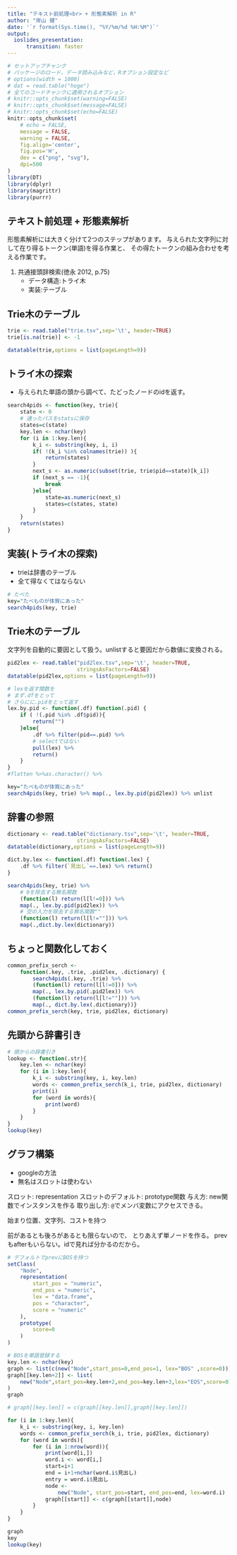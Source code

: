 ```yaml
---
title: "テキスト前処理<br> + 形態素解析 in R"
author: "岸山 健"
date: '`r format(Sys.time(), "%Y/%m/%d %H:%M")`'
output:
  ioslides_presentation:
      transition: faster
---
```


<!-- 
library ('rmarkdown'); render('report.Rmd')
fig.align: center
-->

```r
# セットアップチャンク
# パッケージのロード，データ読み込みなど，Rオプション設定など
# options(width = 1000)
# dat = read.table("hoge")
# 全てのコードチャンクに適用されるオプション
# knitr::opts_chunk$set(warning=FALSE)
# knitr::opts_chunk$set(message=FALSE)
# knitr::opts_chunk$set(echo=FALSE)
knitr::opts_chunk$set(
    # echo = FALSE,
    message = FALSE,
    warning = FALSE,
    fig.align='center',
    fig.pos='H',
    dev = c("png", "svg"),
    dpi=500
)
library(DT)
library(dplyr)
library(magrittr)
library(purrr)
```

## テキスト前処理 + 形態素解析

形態素解析には大きく分けて2つのステップがあります。
与えられた文字列に対して在り得るトークン(単語)を得る作業と、
その得たトークンの組み合わせを考える作業です。

1. 共通接頭辞検索(徳永 2012, p.75)
    * データ構造:トライ木
    * 実装:テーブル

## Trie木のテーブル {.smaller}

```r
trie <- read.table("trie.tsv",sep='\t', header=TRUE)
trie[is.na(trie)] <- -1
```

```r
datatable(trie,options = list(pageLength=9))
```

## トライ木の探索 {.smaller}

* 与えられた単語の頭から調べて、たどったノードのidを返す。

```r
search4pids <- function(key, trie){
    state <- 0
    # 通ったパスをstatsに保存
    states=c(state)
    key.len <- nchar(key)
    for (i in 1:key.len){
        k_i <- substring(key, i, i)
        if( !(k_i %in% colnames(trie)) ){
            return(states)
        }
        next_s <- as.numeric(subset(trie, trie$pid==state)[k_i])
        if (next_s == -1){
            break
        }else{
            state=as.numeric(next_s)
            states=c(states, state)
        }
    }
    return(states)
}
```

## 実装(トライ木の探索) {.smaller}

* trieは辞書のテーブル
* 全て得なくてはならない

```r
# たべた
key="たべものが体質にあった"
search4pids(key, trie)
```

## Trie木のテーブル {.smaller}

文字列を自動的に要因として扱う。unlistすると要因だから数値に変換される。

```r
pid2lex <- read.table("pid2lex.tsv",sep='\t', header=TRUE,
                      stringsAsFactors=FALSE)
datatable(pid2lex,options = list(pageLength=9))

# lexを返す関数を
# まず.dfをとって
# さらにに.pidをとって返す
lex.by.pid <- function(.df) function(.pid) {
    if ( !(.pid %in% .df$pid)){
        return("")
    }else{
        .df %>% filter(pid==.pid) %>% 
        # selectではない
        pull(lex) %>% 
        return() 
    }
}
#flatten %>%as.character() %>% 

key="たべものが体質にあった"
search4pids(key, trie) %>% map(., lex.by.pid(pid2lex)) %>% unlist
```

## 辞書の参照

```r
dictionary <- read.table("dictionary.tsv",sep='\t', header=TRUE,
                      stringsAsFactors=FALSE)
datatable(dictionary,options = list(pageLength=9))

dict.by.lex <- function(.df) function(.lex) {
    .df %>% filter(`見出し`==.lex) %>% return() 
}

search4pids(key, trie) %>% 
    # 0を除去する無名関数
    (function(l) return(l[l!=0])) %>%
    map(., lex.by.pid(pid2lex)) %>%
    # 空の入力を除去する無名関数""
    (function(l) return(l[l!=""])) %>%
    map(.,dict.by.lex(dictionary))
```

## ちょっと関数化しておく

```r
common_prefix_serch <- 
    function(.key, .trie, .pid2lex, .dictionary) {
        search4pids(.key, .trie) %>% 
        (function(l) return(l[l!=0])) %>%
        map(., lex.by.pid(.pid2lex)) %>%
        (function(l) return(l[l!=""])) %>%
        map(., dict.by.lex(.dictionary))}
common_prefix_serch(key, trie, pid2lex, dictionary)

```

## 先頭から辞書引き

```r
# 頭からの辞書引き
lookup <- function(.str){
    key.len <- nchar(key)
    for (i in 1:key.len){
        k_i <- substring(key, i, key.len)
        words <- common_prefix_serch(k_i, trie, pid2lex, dictionary)
        print(i)
        for (word in words){
            print(word)
        }
    }
}
lookup(key)
```

## グラフ構築

* googleの方法
* 無名はスロットは使わない

スロット: representation
スロットのデフォルト: prototype関数
与え方: new関数でインスタンスを作る
取り出し方: `@`でメンバ変数にアクセスできる。

始まり位置、文字列、コストを持つ

前があるとも後ろがあるとも限らないので、
とりあえず単ノードを作る。
prevもafterもいらない。idで見れば分かるのだから。

```r
# デフォルトでprevにBOSを持つ
setClass(
    "Node",
    representation(
        start_pos = "numeric",
        end_pos = "numeric",
        lex = "data.frame",
        pos = "character",
        score = "numeric"
    ),
    prototype(
        score=0
    )
)
```

```r
# BOSを単語登録する
key.len <- nchar(key)
graph <- list(c(new("Node",start_pos=0,end_pos=1, lex="BOS" ,score=0)))
graph[[key.len+2]] <- list(
    new("Node",start_pos=key.len+2,end_pos=key.len+3,lex="EOS",score=0)
)
graph

# graph[[key.len]] = c(graph[[key.len]],graph[[key.len]])

for (i in 1:key.len){
    k_i <- substring(key, i, key.len)
    words <- common_prefix_serch(k_i, trie, pid2lex, dictionary)
    for (word in words){
        for (i in 1:nrow(word)){
            print(word[i,])
            word.i <- word[i,]
            start=i+1
            end = i+1+nchar(word.i$見出し)
            entry = word.i$見出し
            node <-
                new("Node", start_pos=start, end_pos=end, lex=word.i)
            graph[[start]] <- c(graph[[start]],node) 
        }
    }
}

graph
key
lookup(key)
```
